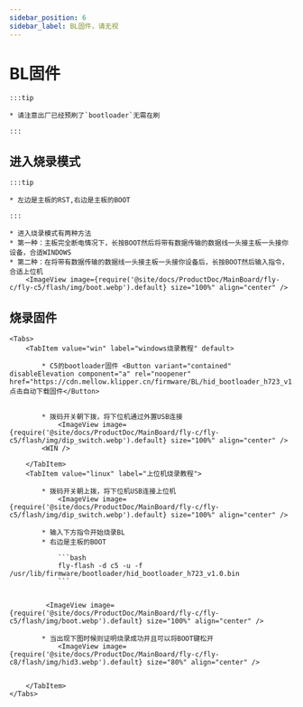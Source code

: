 ```yaml
---
sidebar_position: 6
sidebar_label: BL固件，请无视
---
```







# BL固件

    :::tip

    * 请注意出厂已经预刷了`bootloader`无需在刷

    :::

## 进入烧录模式

    :::tip

    * 左边是主板的RST,右边是主板的BOOT

    :::

    * 进入烧录模式有两种方法
    * 第一种：主板完全断电情况下，长按BOOT然后将带有数据传输的数据线一头接主板一头接你设备，合适WINDOWS
    * 第二种：在将带有数据传输的数据线一头接主板一头接你设备后，长按BOOT然后输入指令，合适上位机
        <ImageView image={require('@site/docs/ProductDoc/MainBoard/fly-c/fly-c5/flash/img/boot.webp').default} size="100%" align="center" />

## 烧录固件
    <Tabs>
        <TabItem value="win" label="windows烧录教程" default>

            * C5的bootloader固件 <Button variant="contained" disableElevation component="a" rel="noopener" href="https://cdn.mellow.klipper.cn/firmware/BL/hid_bootloader_h723_v1.0.bin">点击自动下载固件</Button>


            * 拨码开关朝下拨，将下位机通过外置USB连接
                <ImageView image={require('@site/docs/ProductDoc/MainBoard/fly-c/fly-c5/flash/img/dip_switch.webp').default} size="100%" align="center" />
            <WIN />

        </TabItem>
        <TabItem value="linux" label="上位机烧录教程">

            * 拨码开关朝上拨，将下位机USB连接上位机
                <ImageView image={require('@site/docs/ProductDoc/MainBoard/fly-c/fly-c5/flash/img/dip_switch.webp').default} size="100%" align="center" />

            * 输入下方指令开始烧录BL
            * 右边是主板的BOOT

                ```bash
                fly-flash -d c5 -u -f /usr/lib/firmware/bootloader/hid_bootloader_h723_v1.0.bin
                ```


             <ImageView image={require('@site/docs/ProductDoc/MainBoard/fly-c/fly-c5/flash/img/boot.webp').default} size="100%" align="center" />

            * 当出现下图时候则证明烧录成功并且可以将BOOT键松开
                <ImageView image={require('@site/docs/ProductDoc/MainBoard/fly-c/fly-c8/flash/img/hid3.webp').default} size="80%" align="center" />


        </TabItem>
    </Tabs>

